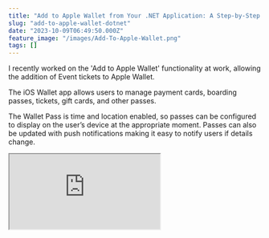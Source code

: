 ```yaml
---
title: "Add to Apple Wallet from Your .NET Application: A Step-by-Step Guide"
slug: "add-to-apple-wallet-dotnet"
date: "2023-10-09T06:49:50.000Z"
feature_image: "/images/Add-To-Apple-Wallet.png"
tags: []
---
```


I recently worked on the 'Add to Apple Wallet' functionality at work, allowing the addition of Event tickets to Apple Wallet.

The iOS Wallet app allows users to manage payment cards, boarding passes, tickets, gift cards, and other passes.

The Wallet Pass is time and location enabled, so passes can be configured to display on the user’s device at the appropriate moment. Passes can also be updated with push notifications making it easy to notify users if details change.

<div>
<iframe src="https://www.youtube.com/embed/mcR08yyFpaU?feature=oembed" />
</div>

In this blog post, let's learn how you can set up, build, and distribute Apple Wallet passes using .NET application.

I will use an AWS Lambda Function to host the API endpoint for distributing the pass files. However, you can use your existing application hosting mechanism for this.

_This article is sponsored by AWS and is part of my [_AWS Series_](__GHOST_URL__/tag/aws/)._

Apple Wallet Passes
-------------------

[Apple Wallet Passes](https://developer.apple.com/library/archive/documentation/UserExperience/Conceptual/PassKit_PG/Creating.html#//apple_ref/doc/uid/TP40012195-CH4-SW1) are created as a package/bundle, containing a `pass.json` file that defines the pass, and image assets such as the logo and the icon.

The `pass.json` file contains the information that identifies the pass, the text information, and details shown on the pass in the Wallet app.

The below image shows the files inside a sample pass file. It has the `pass.json`, logo and icon images, the manifest file, and also the signature file to avoid tampering with the pass file once it's generated.

![](/images/image.png)

Imaging showing the files inside a pass file. It contains the pass.json file, along with the icon and logo images, the manifest file and the signature file for the pass contents.

Generating Wallet Passes Using .NET
-----------------------------------

To generate Apple Wallet Pass files from .NET applications, you can use the [dotnet-passbook](https://github.com/tomasmcguinness/dotnet-passbook) NuGet package.

The NuGet package makes it very easy and straightforward to create Wallet Pass files. The NuGet package provides a `PassGenerator` class that takes in one or more instances of `PassGeneratorRequest`.

The `PassGenerator` converts these requests into a byte array, which represents the pass bundle that contains one or more pass files.

    public async Task<APIGatewayHttpApiV2ProxyResponse> GetAppleWalletPasses()
    {
        var eventId = Guid.NewGuid();
        var eventName = "YouTube Demo Event";
        var venueName = "YouTube Online";
        var eventDate = DateTime.Now.AddDays(55);
    
        var icon = await _appleWalletConfiguration.GetIcon();
        var logo = await _appleWalletConfiguration.GetLogo();
    
        var request = GeneratePassRequest(Guid.NewGuid().ToString(), eventId, icon, logo, eventName, eventDate, venueName, "Subscriber");
    
        var generator = new PassGenerator();
        var requests = new List<PassGeneratorRequest>() { request };
        var pass = generator.Generate(requests);
    }
    

The `PassGeneratorRequest` identifies one pass that will be added to the Apple Wallet. If you have multiple passes to be added in the same bundle, create multiple `PassGeneratorRequest`.

The below code shows a sample `PassGeneratorRequest` that adds a pass with a `EventTicket` style. It sets the relevant properties to be shown on the Apple Wallet Pass.

    var request = new PassGeneratorRequest
    {
        Style = PassStyle.EventTicket,
        PassTypeIdentifier = _appleWalletConfiguration.PassTypeIdentifier,
        SerialNumber = serialNumber,
        GroupingIdentifier = eventId.ToString(),
        BackgroundColor = "#823EB7",
        LabelColor = "#000000",
        ForegroundColor = "#ffffff",
        Images =
        {
            {PassbookImage.Icon, icon},
            {PassbookImage.Icon2X, icon},
            {PassbookImage.Icon3X, icon},
            {PassbookImage.Logo, logo},
            {PassbookImage.Logo2X, logo},
            {PassbookImage.Logo3X, logo},
        },
        Description = eventName,
        OrganizationName = "Rahul",
        RelevantDate = eventDate,
        ExpirationDate = eventDate.AddDays(1),
        AppleWWDRCACertificate = _appleWalletConfiguration.AppleWWDRCACertificate(),
        PassbookCertificate = _appleWalletConfiguration.PassbookCertificate()
    };
    request.AddHeaderField(new StandardField("time", eventDate.ToShortTimeString(),
        eventDate.ToShortDateString()));
    request.AddPrimaryField(new StandardField("name", null, eventName));
    request.AddSecondaryField(new StandardField("venue", "Venue", venueName));
    request.AddAuxiliaryField(new StandardField("ticketType", "Ticket Type", ticketType));
    request.AddBackField(new StandardField("ticketHolderName-back", "Ticket holder", "Rahul Nath"));
    request.AddBackField(new StandardField("ticketType-back", "Ticket Type", ticketType));

For information on the different fields, the pass styles available, and what each property represents check out the [Wallet Guidelines](https://developer.apple.com/design/human-interface-guidelines/wallet) and the [documentation](https://developer.apple.com/documentation/walletpasses/pass).

### Setting Up Apple Certificates

To generate Apple Wallet Passes, you need to register with the Apple Developer Portal and have the appropriate certificates ready to sign the Wallet passes.

You need two certificates

*   Your application/company Passbook certificate along with its password
*   Apple WWDR (WorldWide Developer Relations) certificate

You can find the full instructions to generate the certificates in the dotnet-passbook NuGet package [documentation here](https://github.com/tomasmcguinness/dotnet-passbook#certificates).

You can store these certificates and other related configurations for generating the Wallet as part of the application configuration - _appsettings.json_ file_._

I chose to store the certificate files as base64 encoded string which can be converted to a `X509Certificate2` in .NET code as shown below.

    public class AppleWalletConfiguration
    {
        public string WWDRCertificateBase64 { get; set; }
        public string PassTypeIdentifier { get; set; }
        public string PassbookCertificateBase64 { get; set; }
        public string PassbookPassword { get; set; }
        public string IconUrl { get; set; }
        public string LogoUrl { get; set; }
    
        public X509Certificate2 AppleWWDRCACertificate() =>
            new(Convert.FromBase64String(WWDRCertificateBase64));
    
        public X509Certificate2 PassbookCertificate() =>
            new(Convert.FromBase64String(PassbookCertificateBase64), PassbookPassword);
    
        public async Task<byte[]> GetLogo() => await LogoUrl.GetBytesAsync();
    
        public async Task<byte[]> GetIcon() => await IconUrl.GetBytesAsync();
    }

Distributing Wallet Pass Files Using .NET
-----------------------------------------

To distribute the Wallet Pass Files generated, you can host this in an API endpoint and share the link via email, a button on a web page, or an app.

You can host this along with your other application code on the Cloud or your own servers.

For this post, I'll host this AWS Lambda, as it's a quick and easy way to host such kind of API endpoints. Using the latest Lambda Annotations Framework makes it even easier to create and host API endpoints.

[

Serverless API Development Made Easy: Using AWS Lambda Annotations for CRUD

Learn how to create a CRUD API Endpoint using AWS Lambda, API Gateway and the Annotations Framework. See how the Lambda Annotations framework does all the heavy lifting for us, and makes it easier to develop APIs.

![](/images/logo-512x512.png)Rahul NathRahul Pulikkot Nath

![](/images/Lambda-Annotation-Framework---CRUD.png)

](__GHOST_URL__/blog/lambda-annotation-framework-crud-api/)

All we need to do is add the [Lambda Annotation Framework](__GHOST_URL__/blog/aws-lambda-annotation-framework/) NuGet package and wrap our Pass Generation function with the `LambdaFunction` attribute. Since this is going to be exposed as an API will also add the `HttpApi` attribute and specify the route and the method `Get`.

    [LambdaFunction(Policies = "AWSLambdaBasicExecutionRole")]
    [HttpApi(LambdaHttpMethod.Get, "/apple-wallet")]
    public async Task<APIGatewayHttpApiV2ProxyResponse> GetAppleWalletPasses()
    {
        var eventId = Guid.NewGuid();
        var eventName = "YouTube Demo Event";
        ...
        var generator = new PassGenerator();
        var requests = new List<PassGeneratorRequest>() { request };
        var pass = generator.Generate(requests);
    
        return new APIGatewayHttpApiV2ProxyResponse()
        {
            Body = Convert.ToBase64String(pass),
            IsBase64Encoded = true,
            StatusCode = 200,
            Headers = new Dictionary<string, string>
            {
                { "Content-Type", "application/vnd.apple.pkpasses" },
                { "Content-Disposition", "attachment; filename=tickets.pkpasses.zip; filename*=UTF-8''tickets.pkpasses.zip" }
            }
        };
    }
    

The `HttpApi` attribute allows us to expose the Lambda Function over a [Lambda Function URL](__GHOST_URL__/blog/function-urls-in-aws-lambda-dotnet/) or an [HTTP API Gateway endpoint](__GHOST_URL__/blog/amazon-api-gateway-http-apis/).

Both of these mechanisms expect binary content to be encoded as base64 string, with the appropriate HTTP headers set. To achieve this we can use the `APIGatewayHttpApiV2ProxyResponse` object as shown above.

Once deployed, you can navigate the API Gateway URL endpoint or expose a Lambda Function URL, and navigate to the URL from an iPhone Safari browser, to add it to Apple Wallet.

Below is the screenshot of the pass generated using the above code, with the appropriate information we passed to create the pass.

![](/images/image-1.png)

Apple Wallet Passes added to phone showing the front and the back details of the pass.

For debugging pass files you can use the [PKPassValidator service](https://pkpassvalidator.azurewebsites.net/), where you can upload a pass file and it will show any issues with the file generated.

The Apple Wallet pass generated above is static and does not update itself.

However most of the time you would need to deliver live updates to these passes in case any information changes for example date changes, venue changes, status updates, etc. For this, we can configure the `WebServiceUrl`, on the pass that it will poll for pass updates

We will learn how to configure and set up the CallbackUrl in a future blog post. Until then, happy coding! 👋